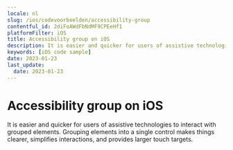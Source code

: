 ```yaml
---
locale: nl
slug: /ios/codevoorbeelden/accessibility-group
contentful_id: 2diFoAWdFbNdMF9CPEeHf1
platformFilter: iOS
title: Accessibility group on iOS
description: It is easier and quicker for users of assistive technologies to interact with grouped elements.
keywords: [iOS code sample]
date: 2023-01-23
last_update:
  date: 2023-01-23
---
```


# Accessibility group on iOS

It is easier and quicker for users of assistive technologies to interact with grouped elements. Grouping elements into a single control makes things clearer, simplifies interactions, and provides larger touch targets.

<CodeSample id="accessibility-group" locale="nl" platform="ios"/>
